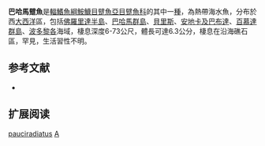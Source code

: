 {{Speciesbox
| name = 巴哈馬躄魚
| image = Antennarius pauciradiatus - pone.0010676.g028.png
| image_width = 250px
| status = NE
| status_synonyms = IUCN3.1
| genus = Antennarius
| species = pauciradiatus
| authority = [[Schultz|Schultz]], 1957
| synonyms = 
}}

'''巴哈馬躄魚'''是[[輻鰭魚綱|輻鰭魚綱]][[鮟鱇目|鮟鱇目]][[躄魚亞目|躄魚亞目]][[躄魚科|躄魚科]]的其中一[[種|種]]，為熱帶海水魚，分布於西[[大西洋|大西洋]]區，包括[[佛羅里達半島|佛羅里達半島]]、[[巴哈馬群島|巴哈馬群島]]、[[貝里斯|貝里斯]]、[[安地卡及巴布達|安地卡及巴布達]]、[[百慕達群島|百慕達群島]]、[[波多黎各|波多黎各]]海域，棲息深度6-73公尺，體長可達6.3公分，棲息在沿海礁石區，罕見，生活習性不明。

== 参考文献 ==
{{refbegin}}
*{{FishBase_species|genus=Antennarius|species=pauciradiatus|year=2014|month=2}}
{{refend}}
== 扩展阅读 ==
{{refbegin}}
{{wikispecies-inline|Antennarius pauciradiatus|巴哈馬躄魚}}
{{refend}}
{{Taxonbar|from=Q1928111}}

[[Category:躄魚屬|pauciradiatus]]
[[Category:1957年描述的鱼类|A]]

{{魚類小作品}}